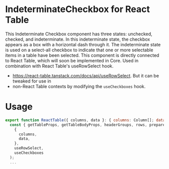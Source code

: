 
<Meta title="MDX|IndeterminateCheckbox" component={IndeterminateCheckbox} />

# IndeterminateCheckbox for React Table

This Indeterminate Checkbox component has three states: unchecked, checked, and indeterminate.
In this indeterminate state, the checkbox appears as a box with a horizontal dash through it.
The indeterminate state is used on a select-all checkbox to indicate that one or more selectable
items in a table have been selected. This component is directly connected to React Table, which
will soon be implemented in Core. Used in combination with React Table's useRowSelect hook.

- https://react-table.tanstack.com/docs/api/useRowSelect. But it can be tweaked for use in
- non-React Table contexts by modifying the `useCheckboxes` hook.

# Usage

```jsx
export function ReactTable({ columns, data }: { columns: Column[]; data: any }) {
  const { getTableProps, getTableBodyProps, headerGroups, rows, prepareRow } = useTable(
    {
      columns,
      data,
    },
    useRowSelect,
    useCheckboxes
  );
  ...
```
